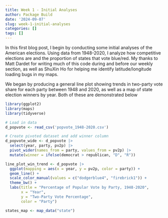 ```yaml
---
title: Week 1 - Initial Analyses
author: Package Build
date: '2024-09-07'
slug: week-1-initial-analyses
categories: []
tags: []
---
```


In this first blog post, I begin by conducting some initial analyses of the American elections. Using data from 1948-2020, I analyze how competitive elections are and the proportion of states that vote blue/red. My thanks to Matt Dardet for writing much of this code during and before our weekly section, as well as ShuXin Ho for helping me identify latitude/longitude loading bugs in my maps.



We began by producing a general line plot showing trends in two-party vote share for each party between 1948 and 2020, as well as a map of state election winners by year. Both of these are demonstrated below

```r
library(ggplot2)
library(maps)
library(tidyverse)

# Load in data
d_popvote <- read_csv('popvote_1948-2020.csv')

# Create pivoted dataset and add winner column
d_popvote_wide <- d_popvote |>
  select(year, party, pv2p) |>
  pivot_wider(names_from = party, values_from = pv2p) |>
  mutate(winner = ifelse(democrat > republican, "D", "R"))

```

```r
line_plot_win_trend <- d_popvote |>
  ggplot(mapping = aes(x = year, y = pv2p, color = party)) +
  geom_line() +
  scale_color_manual(values = c("dodgerblue4", "firebrick1")) +
  theme_bw() +
  labs(title = "Percentage of Popular Vote by Party, 1948-2020",
       x = "Year",
       y = "Two-Party Vote Percentage",
       color = "Party")

states_map <- map_data("state")


```



